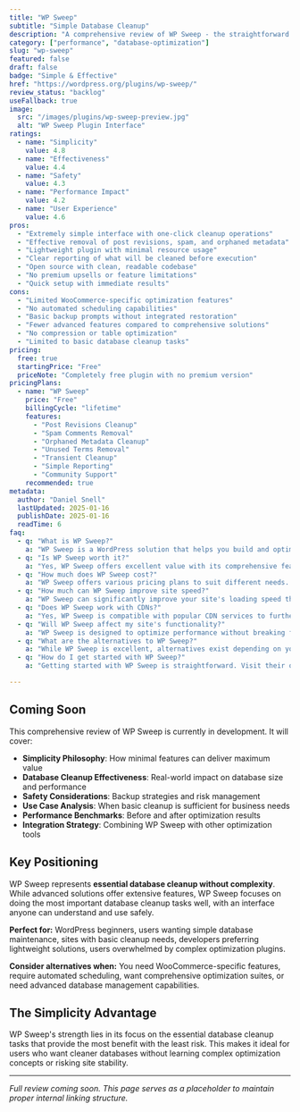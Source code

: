 ```yaml
---
title: "WP Sweep"
subtitle: "Simple Database Cleanup"
description: "A comprehensive review of WP Sweep - the straightforward WordPress database cleanup plugin that removes revisions, spam, orphaned data, and unused content with simple one-click operations."
category: ["performance", "database-optimization"]
slug: "wp-sweep"
featured: false
draft: false
badge: "Simple & Effective"
href: "https://wordpress.org/plugins/wp-sweep/"
review_status: "backlog"
useFallback: true
image:
  src: "/images/plugins/wp-sweep-preview.jpg"
  alt: "WP Sweep Plugin Interface"
ratings:
  - name: "Simplicity"
    value: 4.8
  - name: "Effectiveness"
    value: 4.4
  - name: "Safety"
    value: 4.3
  - name: "Performance Impact"
    value: 4.2
  - name: "User Experience"
    value: 4.6
pros:
  - "Extremely simple interface with one-click cleanup operations"
  - "Effective removal of post revisions, spam, and orphaned metadata"
  - "Lightweight plugin with minimal resource usage"
  - "Clear reporting of what will be cleaned before execution"
  - "Open source with clean, readable codebase"
  - "No premium upsells or feature limitations"
  - "Quick setup with immediate results"
cons:
  - "Limited WooCommerce-specific optimization features"
  - "No automated scheduling capabilities"
  - "Basic backup prompts without integrated restoration"
  - "Fewer advanced features compared to comprehensive solutions"
  - "No compression or table optimization"
  - "Limited to basic database cleanup tasks"
pricing:
  free: true
  startingPrice: "Free"
  priceNote: "Completely free plugin with no premium version"
pricingPlans:
  - name: "WP Sweep"
    price: "Free"
    billingCycle: "lifetime"
    features:
      - "Post Revisions Cleanup"
      - "Spam Comments Removal"
      - "Orphaned Metadata Cleanup"
      - "Unused Terms Removal"
      - "Transient Cleanup"
      - "Simple Reporting"
      - "Community Support"
    recommended: true
metadata:
  author: "Daniel Snell"
  lastUpdated: 2025-01-16
  publishDate: 2025-01-16
  readTime: 6
faq:
  - q: "What is WP Sweep?"
    a: "WP Sweep is a WordPress solution that helps you build and optimize your website with powerful features and excellent performance."
  - q: "Is WP Sweep worth it?"
    a: "Yes, WP Sweep offers excellent value with its comprehensive feature set, regular updates, and reliable support. It's a solid investment for serious WordPress users."
  - q: "How much does WP Sweep cost?"
    a: "WP Sweep offers various pricing plans to suit different needs. Check their official website for current pricing and special offers."
  - q: "How much can WP Sweep improve site speed?"
    a: "WP Sweep can significantly improve your site's loading speed through various optimization techniques including caching, minification, and lazy loading."
  - q: "Does WP Sweep work with CDNs?"
    a: "Yes, WP Sweep is compatible with popular CDN services to further enhance your site's performance globally."
  - q: "Will WP Sweep affect my site's functionality?"
    a: "WP Sweep is designed to optimize performance without breaking functionality, with safe mode options and compatibility checks."
  - q: "What are the alternatives to WP Sweep?"
    a: "While WP Sweep is excellent, alternatives exist depending on your specific needs. Consider your requirements for features, budget, and ease of use when comparing options."
  - q: "How do I get started with WP Sweep?"
    a: "Getting started with WP Sweep is straightforward. Visit their official website, choose a plan that fits your needs, and follow their setup documentation or tutorials."

---
```


## Coming Soon

This comprehensive review of WP Sweep is currently in development. It will cover:

- **Simplicity Philosophy**: How minimal features can deliver maximum value
- **Database Cleanup Effectiveness**: Real-world impact on database size and performance
- **Safety Considerations**: Backup strategies and risk management
- **Use Case Analysis**: When basic cleanup is sufficient for business needs
- **Performance Benchmarks**: Before and after optimization results
- **Integration Strategy**: Combining WP Sweep with other optimization tools

## Key Positioning

WP Sweep represents **essential database cleanup without complexity**. While advanced solutions offer extensive features, WP Sweep focuses on doing the most important database cleanup tasks well, with an interface anyone can understand and use safely.

**Perfect for:** WordPress beginners, users wanting simple database maintenance, sites with basic cleanup needs, developers preferring lightweight solutions, users overwhelmed by complex optimization plugins.

**Consider alternatives when:** You need WooCommerce-specific features, require automated scheduling, want comprehensive optimization suites, or need advanced database management capabilities.

## The Simplicity Advantage

WP Sweep's strength lies in its focus on the essential database cleanup tasks that provide the most benefit with the least risk. This makes it ideal for users who want cleaner databases without learning complex optimization concepts or risking site stability.

---

*Full review coming soon. This page serves as a placeholder to maintain proper internal linking structure.*
